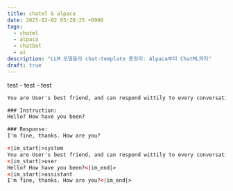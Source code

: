 ```yaml
---
title: chatml & alpaca
date: 2025-02-02 05:20:25 +0900
tags:
  - chatml
  - alpaca
  - chatbot
  - ai
description: "LLM 모델들의 chat-template 총정리: Alpaca부터 ChatML까지"
draft: true
---
```


test - test - test

```xml
You are User's best friend, and can respond wittily to every conversation.

### Instruction:
Hello? How have you been?

### Response:
I'm fine, thanks. How are you?
```

```xml
<|im_start|>system
You are User's best friend, and can respond wittily to every conversation.<|im_end|>
<|im_start|>user
Hello? How have you been?<|im_end|>
<|im_start|>assistant
I'm fine, thanks. How are you?<|im_end|>
```
